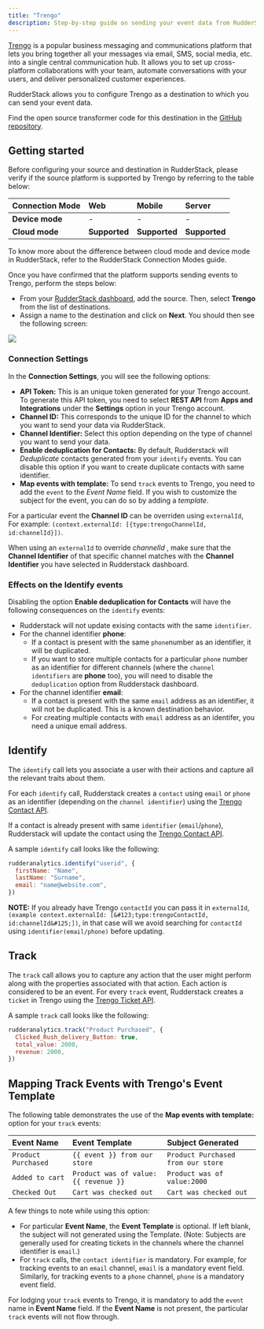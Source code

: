 ```yaml
---
title: "Trengo"
description: Step-by-step guide on sending your event data from RudderStack to Trengo.
---
```


[Trengo](https://trengo.com/en) is a popular business messaging and communications platform that lets you bring together all your messages via email, SMS, social media, etc. into a single central communication hub. It allows you to set up cross-platform collaborations with your team, automate conversations with your users, and deliver personalized customer experiences.

RudderStack allows you to configure Trengo as a destination to which you can send your event data.

<div class="infoBlock">
Find the open source transformer code for this destination in the <a href="https://github.com/rudderlabs/rudder-transformer/tree/master/src/v0/destinations/trengo">GitHub repository</a>.
</div>

## Getting started

Before configuring your source and destination in RudderStack, please verify if the source platform is supported by Trengo by referring to the table below:

| **Connection Mode** | **Web**       | **Mobile**    | **Server**    |
| :------------------ | :------------ | :------------ | :------------ |
| **Device mode**     | -             | -             | -             |
| **Cloud** **mode**  | **Supported** | **Supported** | **Supported** |

<div class="infoBlock">
To know more about the difference between cloud mode and device mode in RudderStack, refer to the <Link to="/destinations/rudderstack-connection-modes/">RudderStack Connection Modes</Link> guide.
</div>

Once you have confirmed that the platform supports sending events to Trengo, perform the steps below:

- From your [RudderStack dashboard](https://app.rudderlabs.com/), add the source. Then, select **Trengo** from the list of destinations.
- Assign a name to the destination and click on **Next**. You should then see the following screen:

<img src="../../assets/trengo-config.png" />

### Connection Settings

In the **Connection Settings**, you will see the following options:

- **API Token:** This is an unique token generated for your Trengo account. To generate this API token, you need to select **REST API** from **Apps and Integrations** under the **Settings** option in your Trengo account.
- **Channel ID:** This corresponds to the unique ID for the channel to which you want to send your data via RudderStack.
- **Channel Identifier:** Select this option depending on the type of channel you want to send your data.
- **Enable deduplication for Contacts:** By default, Rudderstack will _Deduplicate_ contacts generated from your `identify` events. You can disable this option if you want to create duplicate contacts with same identifier.
- **Map events with template:** To send `track` events to Trengo, you need to add the `event` to the _Event Name_ field. If you wish to customize the subject for the event, you can do so by adding a _template_.

<div class="infoBlock">

For a particular event the **Channel ID** can be overriden using `externalId`, For example: `(context.externalId: [{type:trengoChannelId, id:channelId}])`.

</div>

<div class="warningBlock">

When using an `externalId` to override _channelId_ , make sure that the **Channel Identifier** of that specific channel matches with the **Channel Identifier** you have selected in Rudderstack dashboard.

</div>

### Effects on the Identify events

Disabling the option **Enable deduplication for Contacts** will have the following consequences on the `identify` events:

- Rudderstack will not update exising contacts with the same `identifier`.
- For the channel identifier **phone**:
  - If a contact is present with the same `phone`number as an identifier, it will be duplicated.
  - If you want to store multiple contacts for a particular `phone` number as an identifier for different channels \(where the `channel identifiers` are **phone** too\), you will need to disable the `deduplication` option from Rudderstack dashboard.
- For the channel identifier **email**:
  - If a contact is present with the same `email` address as an identifier, it will not be duplicated. This is a known destination behavior.
  - For creating multiple contacts with `email` address as an identifer, you need a unique email address.

## Identify

The `identify` call lets you associate a user with their actions and capture all the relevant traits about them.

For each `identify` call, Rudderstack creates a `contact` using `email` or `phone` as an identifier \(depending on the `channel identifier`\) using the [Trengo Contact API](https://developers.trengo.com/reference#create-update-a-user).

If a contact is already present with same `identifier` \(`email`/`phone`\), Rudderstack will update the contact using the [Trengo Contact API](https://developers.trengo.com/reference#update-a-user-1).

A sample `identify` call looks like the following:

```javascript
rudderanalytics.identify("userid", {
  firstName: "Name",
  lastName: "Surname",
  email: "name@website.com",
})
```

<div class="infoBlock">

**NOTE:** If you already have Trengo `contactId` you can pass it in `externalId`, `(example context.externalId: [&#123;type:trengoContactId, id:channelId&#125;])`, in that case will we avoid searching for `contactId` using `identifier(email/phone)` before updating.

</div>

## Track

The `track` call allows you to capture any action that the user might perform along with the properties associated with that action. Each action is considered to be an event. For every `track` event, Rudderstack creates a `ticket` in Trengo using the [Trengo Ticket API](https://developers.trengo.com/reference#create-a-ticket).

A sample `track` call looks like the following:

```javascript
rudderanalytics.track("Product Purchased", {
  Clicked_Rush_delivery_Button: true,
  total_value: 2000,
  revenue: 2000,
})
```

## Mapping Track Events with Trengo's Event Template

The following table demonstrates the use of the **Map events with template:** option for your `track` events:

| **Event Name**      | **Event Template**                   | **Subject Generated**              |
| :------------------ | :----------------------------------- | :--------------------------------- |
| `Product Purchased` | `{{ event }} from our store`         | `Product Purchased from our store` |
| `Added to cart`     | `Product was of value:{{ revenue }}` | `Product was of value:2000`        |
| `Checked Out`       | `Cart was checked out`               | `Cart was checked out`             |

A few things to note while using this option:

- For particular **Event Name**, the **Event Template** is optional. If left blank, the subject will not generated using the Template. \(Note: Subjects are generally used for creating tickets in the channels where the channel identifier is `email`.\)
- For `track` calls, the `contact identifier` is mandatory. For example, for tracking events to an `email` channel, `email` is a mandatory event field. Similarly, for tracking events to a `phone` channel, `phone` is a mandatory event field.

<div class="warningBlock">

For lodging your `track` events to Trengo, it is mandatory to add the `event` name in **Event Name** field. If the **Event Name** is not present, the particular `track` events will not flow through.

</div>


